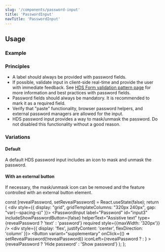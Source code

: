 ```yaml
---
slug: '/components/password-input'
title: 'PasswordInput'
navTitle: 'PasswordInput'
---
```




## Usage

### Example
<PlaygroundPreview>
  <PasswordInput
    concealPasswordButtonAriaLabel="Hide password"
    helperText="Assistive text"
    id="input1"
    includeShowPasswordButton
    label="Password"
    revealPasswordButtonAriaLabel="Show password"
    required
    style={{ maxWidth: '320px' }}
  />
</PlaygroundPreview>

### Principles
- A label should always be provided with password fields.
- If possible, validate input in client-side real-time and provide the user with immediate feedback. See [HDS Form validation pattern page](/patterns/form-validation) for more information and best practices with password fields.
- Password fields should always be mandatory. It is recommended to mark it as a required field.
- Verify that "paste" functionality, browser password helpers, and external password managers are allowed for the input.
- HDS password input provides a way to mask/unmask the password. Do not disabled this functionality without a good reason.

### Variations

#### Default
A default HDS password input includes an icon to mask and unmask the password.

<PlaygroundPreview>
  <PasswordInput
    concealPasswordButtonAriaLabel="Hide password"
    helperText="Assistive text"
    id="input2"
    includeShowPasswordButton
    label="Password"
    revealPasswordButtonAriaLabel="Show password"
    required
    style={{ maxWidth: '320px' }}
  />
</PlaygroundPreview>

#### With an external button
If necessary, the mask/unmask icon can be removed and the feature controlled with an external button element.

  const [revealPassword, setRevealPassword] = React.useState(false);
  return (
    <div style={{ display: "grid", gridTemplateColumns: "320px 240px", gap: "var(--spacing-s)" }}>
      <PasswordInput
        label="Password"
        id="input3"
        includeShowPasswordButton={false}
        helperText="Assistive text"
        type={revealPassword ? 'text' : 'password'}
        required
        style={{maxWidth: '320px'}}
      />
      <div style={{ display: 'flex', justifyContent: 'center', flexDirection: 'column' }}>
        <Button
          variant="supplementary"
          onClick={() => setRevealPassword(!revealPassword)}
          iconLeft={revealPassword ? <IconEyeCrossed aria-hidden /> : <IconEye aria-hidden />}
        >
          {revealPassword ? 'Hide password' : 'Show password'}
        </Button>
      </div>
    </div>
  );
};

<PlaygroundPreview>
  <ExternalButtonExample />
</PlaygroundPreview>
